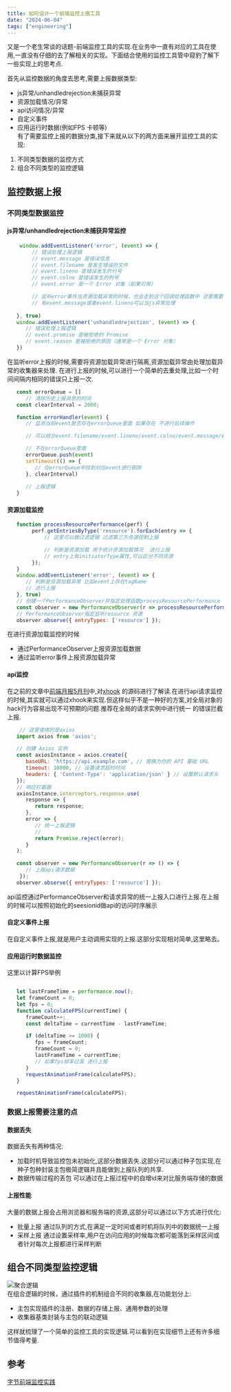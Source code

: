 ```yaml
---
title: 如何设计一个前端监控上报工具
date: "2024-06-04"  
tags: ["engineering"]
---
```


又是一个老生常谈的话题-前端监控工具的实现.在业务中一直有对应的工具在使用,一直没有仔细的去了解相关的实现。下面结合使用的监控工具管中窥豹了解下一些实现上的思考点.

首先从监控数据的角度去思考,需要上报数据类型:
* js异常/unhandledrejection未捕获异常
* 资源加载情况/异常
* api访问情况/异常
* 自定义事件
* 应用运行时数据(例如FPS 卡顿等)  
有了需要监控上报的数据分类,接下来就从以下的两方面来展开监控工具的实现:
1. 不同类型数据的监控方式
2. 组合不同类型的监控逻辑

## 监控数据上报

### 不同类型数据监控

#### js异常/unhandledrejection未捕获异常监控

```javascript
    window.addEventListener('error', (event) => {  
        // 错误处理上报逻辑
        // event.message 是错误信息
        // event.filename 是发生错误的文件
        // event.lineno 是错误发生的行号
        // event.colno 是错误发生的列号
        // event.error 是一个 Error 对象（如果可用）

        // 监听error事件当资源加载异常的时候，也会走到这个回调处理函数中 这里需要将资源加载相关信息隔离
        // 有event.message或者event.lineno可以当js异常处理
        
   }, true)
   window.addEventListener('unhandledrejection', (event) => {
      // 错误处理上报逻辑
      // event.promise 是被拒绝的 Promise
      // event.reason 是被拒绝的原因（通常是一个 Error 对象）
   })
```

在监听error上报的时候,需要将资源加载异常进行隔离,资源加载异常由处理加载异常的收集器来处理.
在进行上报的时候,可以进行一个简单的去重处理,比如一个时间间隔内相同的错误只上报一次.

```javascript
   const errorQueue = []
      // 清除历史上报消息的时间
   const clearInterval = 2000;

   function errorHandler(event) {
      // 监测当前event是否存在errorQueue里面 如果存在 不进行后续操作

      // 可以结合event.filename/event.lineno/event.colno/event.message/event.error.stack来判断是否是同一错误

      // 不在errorQueue里面
      errorQueue.push(event)
      setTimeout(() => {
         // 在errorQueue中找到对应event进行剔除
      }, clearInterval)
      
      // 上报逻辑
   }

```

#### 资源加载监控

```javascript
   function processResourcePerformance(perf) {
        perf.getEntriesByType('resource').forEach(entry => {
            // 这里可以做过滤逻辑 过滤第三方资源控制上报

            // 判断是资源加载 用于统计资源加载情况  进行上报
            // entry上有initiatorType属性,可以区分不同资源
        });
   }
   window.addEventListener('error', (event) => {
      // 判断是资源加载异常 比如event上存在tagName
      // 进行上报
   }, true)
   // 创建一个PerformanceObserver并指定处理函数processResourcePerformance
   const observer = new PerformanceObserver(r => processResourcePerformance(r));
   // PerformanceObserver指定监听resource 资源
   observer.observe({ entryTypes: ['resource'] });
```
在进行资源加载监控的时候
* 通过PerformanceObserver上报资源加载数据
* 通过监听error事件上报资源加载异常

#### api监控
在之前的文章中[前端月报5月刊](https://icantunderstand.github.io/blogNew/blog/weeklyReport/2024-5-1)中,对[xhook](https://www.npmjs.com/package/xhook)
的源码进行了解读.在进行api请求监控的时候,其实就可以通过xhook来实现.但这样似乎不是一种好的方案,对全局对象的hack行为容易出现不可预期的问题.推荐在全局的请求实例中进行统一
的错误拦截上报.

```javascript
    // 这里使用的是axios
   import axios from 'axios';

   // 创建 Axios 实例
   const axiosInstance = axios.create({
      baseURL: 'https://api.example.com', // 替换为你的 API 基础 URL
      timeout: 10000, // 设置请求超时时间
      headers: { 'Content-Type': 'application/json' } // 设置默认请求头
   });
   // 响应拦截器
   axiosInstance.interceptors.response.use(
      response => {
         return response;
      },
      error => {
         // 统一上报逻辑
         // 
         return Promise.reject(error);
      }
   );

   const observer = new PerformanceObserver(r => () => {  
      // 上报api请求数据
    });
   observer.observe({ entryTypes: ['resource'] });

```

api监控通过PerformanceObserver和请求异常的统一上报入口进行上报.在上报的时候可以按照初始化的seesionid做api的访问时序展示


#### 自定义事件上报
在自定义事件上报,就是用户主动调用实现的上报.这部分实现相对简单,这里略去。

#### 应用运行时数据监控
这里以计算FPS举例
```javascript

   let lastFrameTime = performance.now();
   let frameCount = 0;
   let fps = 0;
   function calculateFPS(currentTime) {
      frameCount++;
      const deltaTime = currentTime - lastFrameTime;

      if (deltaTime >= 1000) {
         fps = frameCount;
         frameCount = 0;
         lastFrameTime = currentTime;
         // 如果fps帧率过高 进行上报
      }
      requestAnimationFrame(calculateFPS);
   }

   requestAnimationFrame(calculateFPS);

```

### 数据上报需要注意的点

#### 数据丢失
数据丢失有两种情况:
* 加载时机导致监控包未初始化,这部分数据丢失.这部分可以通过种子包实现,在种子包种封装主包极简逻辑并且能做到上报队列的共享.
* 数据传输过程的丢包 可以通过在上报过程中的自增id来对比服务端存储的数据

#### 上报性能
大量的数据上报会占用浏览器和服务端的资源,这部分可以通过以下方式进行优化:
* 批量上报 通过队列的方式,在满足一定时间或者时机将队列中的数据统一上报
* 采样上报 通过设置采样率,用户在访问应用的时候每次都可能落到采样区间或者针对每次上报都进行采样判断


## 组合不同类型监控逻辑
![聚合逻辑](/static/images/frontEndToolStatic/buildLogger/logger.jpg)  
在组合逻辑的时候，通过插件的机制组合不同的收集器,在功能划分上:
* 主包实现插件的注册、数据的存储上报、通用参数的处理
* 收集器基类封装与主包的联动逻辑

这样就梳理了一个简单的监控工具的实现逻辑.可以看到在实现细节上还有许多细节值得考量.

## 参考
[字节前端监控实践](https://juejin.cn/post/7195496297150709821)
